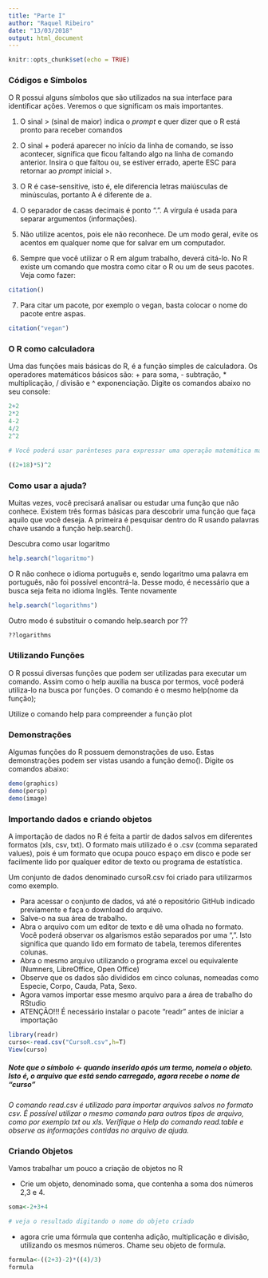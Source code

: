 ```yaml
---
title: "Parte I"
author: "Raquel Ribeiro"
date: "13/03/2018"
output: html_document
---
```


```r
knitr::opts_chunk$set(echo = TRUE)
```

### Códigos e Símbolos

O R possui alguns símbolos que são utilizados na sua interface para identificar ações. Veremos o que significam os mais importantes. 

1. O sinal > (sinal de maior) indica o *prompt* e quer dizer que o R está pronto para receber comandos

2. O sinal + poderá aparecer no início da linha de comando, se isso acontecer, significa que ficou faltando algo na linha de comando anterior. Insira o que faltou ou, se estiver errado, aperte ESC para retornar ao *prompt* inicial >.

3. O R é case-sensitive, isto é, ele diferencia letras maiúsculas de minúsculas, portanto A é diferente de a.

4. O separador de casas decimais é ponto ".". A vírgula é usada para separar argumentos (informações).

5. Não utilize acentos, pois ele não reconhece. De um modo geral, evite os acentos em qualquer nome que for salvar em um computador.

6. Sempre que você utilizar o R em algum trabalho, deverá citá-lo. No R existe um comando que mostra como citar o R ou um de seus pacotes. Veja como fazer: 

```r
citation()
```

7. Para citar um pacote, por exemplo o vegan, basta colocar o nome do pacote entre aspas.

```r
citation("vegan")
```


### O R como calculadora

Uma das funções mais básicas do R, é a função simples de calculadora. Os operadores matemáticos básicos são:
+ para soma, - subtração, * multiplicação, / divisão e ^ exponenciação. Digite os comandos abaixo no seu console:

```r
2+2
2*2
4-2
4/2
2^2

# Você poderá usar parênteses para expressar uma operação matemática mais complexa

((2+18)*5)^2
```

### Como usar a ajuda?

Muitas vezes, você precisará analisar ou estudar uma função que não conhece. Existem três formas básicas para descobrir uma função que faça aquilo que você deseja. A primeira é pesquisar dentro do R usando palavras chave usando a função help.search().

Descubra como usar logaritmo

```r
help.search("logaritmo")
```

O R não conhece o idioma português e, sendo logaritmo uma palavra em português, não foi possível encontrá-la. Desse modo, é necessário que a busca seja feita no idioma Inglês. Tente novamente

```r
help.search("logarithms")
```

Outro modo é substituir o comando help.search por ??

```r
??logarithms
```

### Utilizando Funções

O R possui diversas funções que podem ser utilizadas para executar um comando. Assim como o help auxilia na busca por termos, você poderá utiliza-lo na busca por funções. O comando é o mesmo help(nome da função);

Utilize o comando help para compreender a função plot

### Demonstrações

Algumas funções do R possuem demonstrações de uso. Estas demonstrações podem ser vistas usando a função demo(). Digite os comandos abaixo:

```r
demo(graphics)
demo(persp)
demo(image)
```

### Importando dados e criando objetos

A importação de dados no R é feita a partir de dados salvos em diferentes formatos (xls, csv, txt). O formato mais utilizado é o .csv (comma separated values), pois é um formato que ocupa pouco espaço em disco e pode ser facilmente lido por qualquer editor de texto ou programa de estatística.

Um conjunto de dados denominado cursoR.csv foi criado para utilizarmos como exemplo.

* Para acessar o conjunto de dados, vá até o repositório GitHub indicado previamente e faça o download do arquivo. 
* Salve-o na sua área de trabalho.
* Abra o arquivo com um editor de texto e dê uma olhada no formato. Você poderá observar os algarismos estão separados por uma ",". Isto significa que quando lido em formato de tabela, teremos diferentes colunas. 
* Abra o mesmo arquivo utilizando o programa excel ou equivalente (Numners, LibreOffice, Open Office)
* Observe que os dados são divididos em cinco colunas, nomeadas como Especie, Corpo, Cauda, Pata, Sexo.
* Agora vamos importar esse mesmo arquivo para a área de trabalho do RStudio
* ATENÇÃO!!! É necessário instalar o pacote "readr" antes de iniciar a importação

```r

library(readr) 
curso<-read.csv("CursoR.csv",h=T)  
View(curso)
```

##### Note que o símbolo <- quando inserido após um termo, nomeia o objeto. Isto é, o arquivo que está sendo carregado, agora recebe o nome de "curso"


*O comando read.csv é utilizado para importar arquivos salvos no formato csv. É possível utilizar o mesmo comando para outros tipos de arquivo, como por exemplo txt ou xls. Verifique o Help do comando read.table e observe as informações contidas no arquivo de ajuda.* 


### Criando Objetos

Vamos trabalhar um pouco a criação de objetos no R

* Crie um objeto, denominado soma, que contenha a soma dos números 2,3 e 4.

```r
soma<-2+3+4

# veja o resultado digitando o nome do objeto criado

```

* agora crie uma fórmula que contenha adição, multiplicação e divisão, utilizando os mesmos números. Chame seu objeto de formula.

```r
formula<-((2+3)-2)*((4)/3)
formula
```


